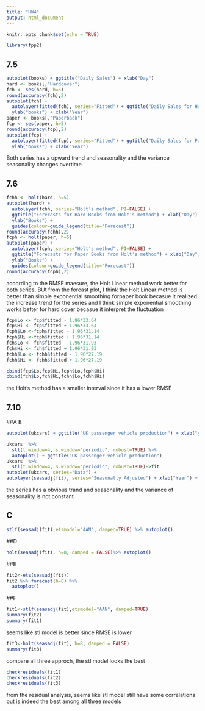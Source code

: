 ---
title: "HW4"
output: html_document
---

```{r setup, include=FALSE}
knitr::opts_chunk$set(echo = TRUE)
```



```{r}
library(fpp2)
```

## 7.5
```{r}
autoplot(books) + ggtitle("Daily Sales") + xlab("Day") 
hard <- books[,"Hardcover"]
fch <- ses(hard, h=5)
round(accuracy(fch),2)
autoplot(fch) +
  autolayer(fitted(fch), series="Fitted") + ggtitle("Daily Sales for Hardcover Books") +
  ylab("books") + xlab("Year")
paper <- books[,"Paperback"]
fcp <- ses(paper, h=5)
round(accuracy(fcp),2)
autoplot(fcp) +
  autolayer(fitted(fcp), series="Fitted") + ggtitle("Daily Sales for Papercover Books") +
  ylab("books") + xlab("Year")
```
Both series has a upward trend and seasonality and the variance seasonality changes overtime 

## 7.6
```{r}
fchh <- holt(hard, h=5)
autoplot(hard) +
  autolayer(fchh, series="Holt's method", PI=FALSE) +
  ggtitle("Forecasts for Hard Books from Holt's method") + xlab("Day") +
  ylab("Books") +
  guides(colour=guide_legend(title="Forecast"))
round(accuracy(fchh),2)
fcph <- holt(paper, h=5)
autoplot(paper) +
  autolayer(fcph, series="Holt's method", PI=FALSE) +
  ggtitle("Forecasts for Paper Books from Holt's method") + xlab("Day") +
  ylab("Books") +
  guides(colour=guide_legend(title="Forecast"))
round(accuracy(fcph),2)
```
according to the RMSE maesure, the Holt Linear method work better for both series. BUt from the forcast plot, I think the Holt Linear method is better than simple exponential smoothing forpaper book becasue it realized the increase trend for the series and I think simple exponential smoothing works better for hard cover becasue it interpret the fluctuation 

```{r}
fcp$Lo <- fcp$fitted - 1.96*33.64
fcp$Hi <- fcp$fitted + 1.96*33.64
fcph$Lo <-fcph$fitted - 1.96*31.14 
fcph$Hi <-fcph$fitted + 1.96*31.14 
fch$Lo <- fch$fitted - 1.96*31.93
fch$Hi <- fch$fitted + 1.96*31.93
fchh$Lo <- fchh$fitted - 1.96*27.19
fchh$Hi <- fchh$fitted + 1.96*27.19

cbind(fcp$Lo,fcp$Hi,fcph$Lo,fcph$Hi)
cbind(fch$Lo,fch$Hi,fchh$Lo,fchh$Hi)
```
the Holt's method has a smaller interval since it has a lower RMSE

## 7.10
##A B
```{r}
autoplot(ukcars) + ggtitle("UK passenger vehicle production") + xlab("year")

ukcars  %>%
  stl(t.window=4, s.window="periodic", robust=TRUE) %>%
  autoplot() + ggtitle("UK passenger vehicle production")
ukcars  %>%
  stl(t.window=4, s.window="periodic", robust=TRUE)->fit
autoplot(ukcars, series="Data") +
autolayer(seasadj(fit), series="Seasonally Adjusted") + xlab("Year") + ggtitle("Seasonally Adjusted UK passenger vehicle production")
```
the series has a obvious trand and seasonality and the variance of seasonality is not constant

## C
```{r}
stlf(seasadj(fit),etsmodel="AAN", damped=TRUE) %>% autoplot() 

```

##D
```{r}
holt(seasadj(fit), h=8, damped = FALSE)%>% autoplot() 
```
##E
```{r}
fit2<-ets(seasadj(fit))
fit2 %>% forecast(h=8) %>%
  autoplot() 
```
##F
```{r}
fit1<-stlf(seasadj(fit),etsmodel="AAN", damped=TRUE) 
summary(fit2)
summary(fit1)
```
seems like stl model is better since RMSE is lower

```{r}
fit3<-holt(seasadj(fit), h=8, damped = FALSE)
summary(fit3)
```
compare all three approch, the stl model looks the best
```{r}
checkresiduals(fit1)
checkresiduals(fit2)
checkresiduals(fit3)
```
from the residual analysis, seems like stl model still have some correlations but is indeed the best among all three models
